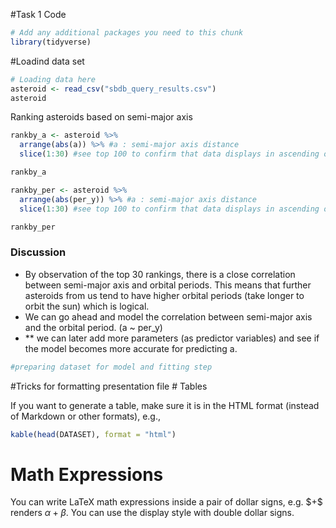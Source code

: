 

#Task 1 Code
```r
# Add any additional packages you need to this chunk
library(tidyverse)
```

#Loadind data set
```r
# Loading data here
asteroid <- read_csv("sbdb_query_results.csv")
asteroid
```

Ranking asteroids based on semi-major axis 

```r
rankby_a <- asteroid %>%
  arrange(abs(a)) %>% #a : semi-major axis distance
  slice(1:30) #see top 100 to confirm that data displays in ascending order

rankby_a
```


```r
rankby_per <- asteroid %>%
  arrange(abs(per_y)) %>% #a : semi-major axis distance
  slice(1:30) #see top 100 to confirm that data displays in ascending order

rankby_per
```
### Discussion
- By observation of the top 30 rankings, there is a close correlation between semi-major axis and orbital periods. This means that further asteroids from us tend to have higher orbital periods (take longer to orbit the sun) which is logical.
- We can go ahead and model the correlation between semi-major axis and the orbital period.
(a ~ per_y)
- ** we can later add more parameters (as predictor variables) and see if the model becomes more accurate for predicting a.

```r
#preparing dataset for model and fitting step

```









#Tricks for formatting presentation file
# Tables

If you want to generate a table, make sure it is in the HTML format (instead of Markdown or other formats), e.g.,

```r
kable(head(DATASET), format = "html")
```

# Math Expressions

You can write LaTeX math expressions inside a pair of dollar signs, e.g. &#36;\alpha+\beta$ renders $\alpha+\beta$. You can use the display style with double dollar signs.
